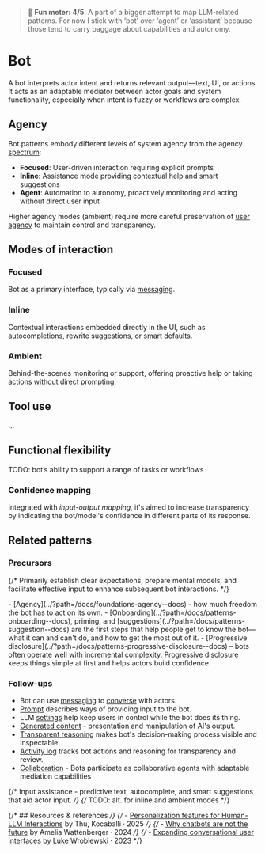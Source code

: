 
<Meta title="Patterns/Bot" />

> 🙂 **Fun meter: 4/5**. A part of a bigger attempt to map LLM-related patterns.
For now I stick with ‘bot’ over ‘agent’ or ‘assistant’ because those tend to carry baggage about capabilities and autonomy.

# Bot

A bot interprets actor intent and returns relevant output—text, UI, or actions. It acts as an adaptable mediator between actor goals and system functionality, especially when intent is fuzzy or workflows are complex.

## Agency

Bot patterns embody different levels of system agency from the agency [spectrum](../?path=/docs/foundations-agency--docs#spectrum):

- **Focused**: User-driven interaction requiring explicit prompts
- **Inline**: Assistance mode providing contextual help and smart suggestions
- **Agent**: Automation to autonomy, proactively monitoring and acting without direct user input

Higher agency modes (ambient) require more careful preservation of [user agency](../?path=/docs/foundations-agency--docs) to maintain control and transparency.

## Modes of interaction

### Focused

Bot as a primary interface, typically via [messaging](../?path=/docs/compositions-messaging--docs).

### Inline

Contextual interactions embedded directly in the UI, such as autocompletions, rewrite suggestions, or smart defaults.

### Ambient

Behind-the-scenes monitoring or support, offering proactive help or taking actions without direct prompting.

## Tool use

...

## Functional flexibility

TODO: bot’s ability to support a range of tasks or workflows

### Confidence mapping

Integrated with *input-output mapping*, it's aimed to increase transparency by indicating the bot/model's confidence in different parts of its response.

## Related patterns

### Precursors
{/* Primarily establish clear expectations, prepare mental models, and facilitate effective input to enhance subsequent bot interactions. */}

<div>
- [Agency](../?path=/docs/foundations-agency--docs) - how much freedom the bot has to act on its own.
- [Onboarding](../?path=/docs/patterns-onboarding--docs), priming, and [suggestions](../?path=/docs/patterns-suggestion--docs) are the first steps that help people get to know the bot—what it can and can't do, and how to get the most out of it.
- [Progressive disclosure](../?path=/docs/patterns-progressive-disclosure--docs) – bots often operate well with incremental complexity. Progressive disclosure keeps things simple at first and helps actors build confidence.
</div>

### Follow-ups

- Bot can use [messaging](../?path=/docs/compositions-messaging--docs) to [converse](../?path=/docs/patterns-conversation--docs) with actors.
- [Prompt](../?path=/docs/patterns-prompt--docs) describes ways of providing input to the bot.
- LLM [settings](../?path=/docs/patterns-intelligence-llm-settings--docs) help keep users in control while the bot does its thing.
- [Generated content](../?path=/docs/patterns-generated-content--docs) - presentation and manipulation of AI's output.
- [Transparent reasoning](../?path=/docs/patterns-transparent-reasoning--docs) makes bot's decision-making process visible and inspectable.
- [Activity log](../?path=/docs/patterns-activity-log--docs) tracks bot actions and reasoning for transparency and review.
- [Collaboration](../?path=/docs/patterns-collaboration--docs) - Bots participate as collaborative agents with adaptable mediation capabilities

{/* Input assistance - predictive text, autocomplete, and smart suggestions that aid actor input. */}
{/* TODO: alt. for inline and ambient modes */}


{/* ## Resources & references */}
{/* - [Personalization features for Human-LLM Interactions](https://www.arxiv.org/pdf/2503.00681) by Thu, Kocaballi · 2025 */}
{/* - [Why chatbots are not the future](https://wattenberger.com/thoughts/boo-chatbots) by Amelia Wattenberger · 2024 */}
{/* - [Expanding conversational user interfaces](https://www.lukew.com/ff/entry.asp?2018) by Luke Wroblewski · 2023 */}